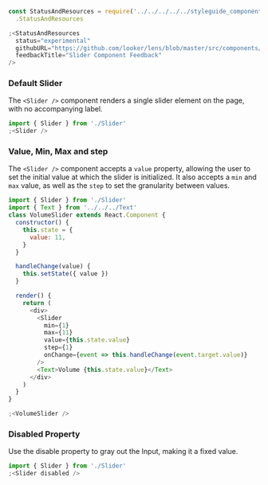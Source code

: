 ```js noeditor
const StatusAndResources = require('../../../../../styleguide_components/StatusAndResources')
  .StatusAndResources

;<StatusAndResources
  status="experimental"
  githubURL="https://github.com/looker/lens/blob/master/src/components/Form/Inputs/Slider/Slider.tsx"
  feedbackTitle="Slider Component Feedback"
/>
```

### Default Slider

The `<Slider />` component renders a single slider element on the page, with no accompanying label.

```js
import { Slider } from './Slider'
;<Slider />
```

### Value, Min, Max and step

The `<Slider />` component accepts a `value` property, allowing the user to set the initial value at which the slider is initialized.
It also accepts a `min` and `max` value, as well as the `step` to set the granularity between values.

```js
import { Slider } from './Slider'
import { Text } from '../../../Text'
class VolumeSlider extends React.Component {
  constructor() {
    this.state = {
      value: 11,
    }
  }

  handleChange(value) {
    this.setState({ value })
  }

  render() {
    return (
      <div>
        <Slider
          min={1}
          max={11}
          value={this.state.value}
          step={1}
          onChange={event => this.handleChange(event.target.value)}
        />
        <Text>Volume {this.state.value}</Text>
      </div>
    )
  }
}

;<VolumeSlider />
```

### Disabled Property

Use the disable property to gray out the Input, making it a fixed value.

```js
import { Slider } from './Slider'
;<Slider disabled />
```
